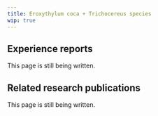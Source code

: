 ---
title: Eroxythylum coca + Trichocereus species
wip: true
---

## Experience reports

This page is still being written.

## Related research publications

This page is still being written.


